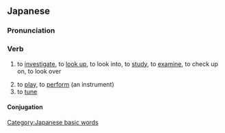 ==Japanese==
{{ja-kanjitab|しら|yomi=k}}

===Pronunciation===
{{ja-pron|しらべる|y=k|acc=3}}
{{ja-ojad}}

===Verb===
{{ja-verb|しらべる|tr=trans|type=2}}
# to [[investigate]], to [[look up]], to look into, to [[study]], to [[examine]], to check up on, to look over
#: {{ja-usex|[[インターネット]]を'''調べる'''|^インターネット を '''しらべる'''|to '''investigate''' using the internet}}
#: {{ja-usex|犯%人を'''調べる'''|はん%にん を '''しらべる'''|to '''inquest''' the criminal}}
#: {{ja-usex|辞%書で'''調べる'''|じ%しょ で '''しらべる'''|to '''look up''' in a dictionary}}
# to [[play]], to [[perform]] (an instrument)
# to [[tune]]

====Conjugation====
{{ja-ichi|調べ|しらべ|shirabe}}

[[Category:Japanese basic words]]